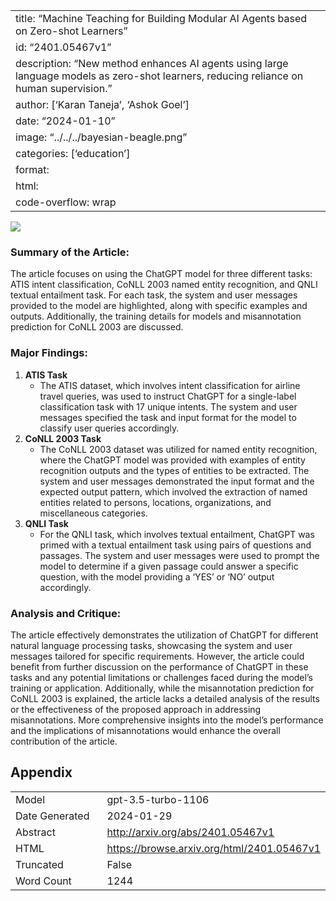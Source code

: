 
---
title: "Machine Teaching for Building Modular AI Agents based on Zero-shot Learners"
id: "2401.05467v1"
description: "New method enhances AI agents using large language models as zero-shot learners, reducing reliance on human supervision."
author: ['Karan Taneja', 'Ashok Goel']
date: "2024-01-10"
image: "../../../bayesian-beagle.png"
categories: ['education']
format:
  html:
    code-overflow: wrap
---

![](None)

### **Summary of the Article:**

The article focuses on using the ChatGPT model for three different tasks: ATIS intent classification, CoNLL 2003 named entity recognition, and QNLI textual entailment task. For each task, the system and user messages provided to the model are highlighted, along with specific examples and outputs. Additionally, the training details for models and misannotation prediction for CoNLL 2003 are discussed.

### **Major Findings:**

1. **ATIS Task**
   - The ATIS dataset, which involves intent classification for airline travel queries, was used to instruct ChatGPT for a single-label classification task with 17 unique intents. The system and user messages specified the task and input format for the model to classify user queries accordingly.

2. **CoNLL 2003 Task**
   - The CoNLL 2003 dataset was utilized for named entity recognition, where the ChatGPT model was provided with examples of entity recognition outputs and the types of entities to be extracted. The system and user messages demonstrated the input format and the expected output pattern, which involved the extraction of named entities related to persons, locations, organizations, and miscellaneous categories.

3. **QNLI Task**
   - For the QNLI task, which involves textual entailment, ChatGPT was primed with a textual entailment task using pairs of questions and passages. The system and user messages were used to prompt the model to determine if a given passage could answer a specific question, with the model providing a 'YES' or 'NO' output accordingly.

### **Analysis and Critique:**

The article effectively demonstrates the utilization of ChatGPT for different natural language processing tasks, showcasing the system and user messages tailored for specific requirements. However, the article could benefit from further discussion on the performance of ChatGPT in these tasks and any potential limitations or challenges faced during the model's training or application. Additionally, while the misannotation prediction for CoNLL 2003 is explained, the article lacks a detailed analysis of the results or the effectiveness of the proposed approach in addressing misannotations. More comprehensive insights into the model's performance and the implications of misannotations would enhance the overall contribution of the article.

## Appendix

|          |          |
|----------|----------|
| Model     | gpt-3.5-turbo-1106       |
| Date Generated     | 2024-01-29       |
| Abstract | [http://arxiv.org/abs/2401.05467v1](http://arxiv.org/abs/2401.05467v1)        |
| HTML     | [https://browse.arxiv.org/html/2401.05467v1](https://browse.arxiv.org/html/2401.05467v1)       |
| Truncated       | False       |
| Word Count       | 1244       |
